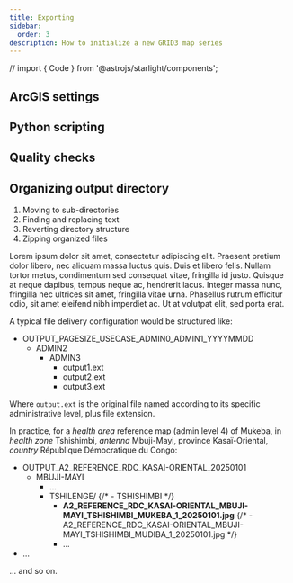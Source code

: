 ```yaml
---
title: Exporting
sidebar:
  order: 3
description: How to initialize a new GRID3 map series
---
```

// import { Code } from '@astrojs/starlight/components';


## ArcGIS settings

## Python scripting

## Quality checks

## Organizing output directory

1. Moving to sub-directories
2. Finding and replacing text
3. Reverting directory structure
4. Zipping organized files

Lorem ipsum dolor sit amet, consectetur adipiscing elit. Praesent pretium dolor libero, nec aliquam massa luctus quis. Duis et libero felis. Nullam tortor metus, condimentum sed consequat vitae, fringilla id justo. Quisque at neque dapibus, tempus neque ac, hendrerit lacus. Integer massa nunc, fringilla nec ultrices sit amet, fringilla vitae urna. Phasellus rutrum efficitur odio, sit amet eleifend nibh imperdiet ac. Ut at volutpat elit, sed porta erat.

A typical file delivery configuration would be structured like:

<FileTree>

- OUTPUT_PAGESIZE_USECASE_ADMIN0_ADMIN1_YYYYMMDD
  - ADMIN2
    - ADMIN3
        - output1.ext
        - output2.ext
        - output3.ext

</FileTree>

Where ``` output.ext ``` is the original file named according to its specific administrative level, plus file extension.

In practice, for a *health area* reference map (admin level 4) of Mukeba, in *health zone* Tshishimbi, *antenna* Mbuji-Mayi, province Kasaï-Oriental, *country* République Démocratique du Congo:

<FileTree>

- OUTPUT_A2_REFERENCE_RDC_KASAI-ORIENTAL_20250101
  - MBUJI-MAYI
    - ...
    - TSHILENGE/
    {/* - TSHISHIMBI */}
        - **A2_REFERENCE_RDC_KASAI-ORIENTAL_MBUJI-MAYI_TSHISHIMBI_MUKEBA_1_20250101.jpg**
        {/* - A2_REFERENCE_RDC_KASAI-ORIENTAL_MBUJI-MAYI_TSHISHIMBI_MUDIBA_1_20250101.jpg */}
        - ...
- ...
</FileTree>

... and so on.